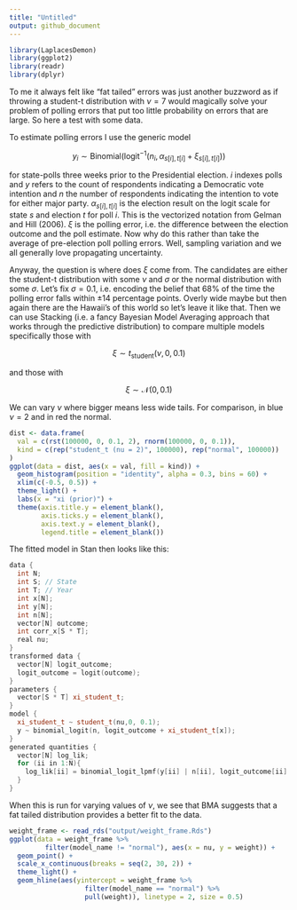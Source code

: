 ```yaml
---
title: "Untitled"
output: github_document
---
```


```r
library(LaplacesDemon)
library(ggplot2)
library(readr)
library(dplyr)
```

To me it always felt like "fat tailed" errors was just another buzzword as if throwing a student-t distribution with $\nu = 7$ would magically solve your problem of polling errors that put too little probability on errors that are large. So here a test with some data.

To estimate polling errors I use the generic model

$$
y_i \sim \text{Binomial}(\text{logit}^{-1}(n_i, \alpha_{s[i], t[i]} + \xi_{s[i], t[i]}))
$$

for state-polls three weeks prior to the Presidential election. $i$ indexes polls and $y$ refers to the count of respondents indicating a Democratic vote intention and $n$ the number of respondents indicating the intention to vote for either major party. $\alpha_{s[i], t[i]}$ is the election result on the logit scale for state $s$ and election $t$ for poll $i$. This is the vectorized notation from Gelman and Hill (2006). $\xi$ is the polling error, i.e. the difference between the election outcome and the poll estimate. Now why do this rather than take the average of pre-election poll polling errors. Well, sampling variation and we all generally love propagating uncertainty.

Anyway, the question is where does $\xi$ come from. The candidates are either the student-t distribution with some $\nu$ and $\sigma$ or the normal distribution with some $\sigma$. Let's fix $\sigma = 0.1$, i.e. encoding the belief that 68\% of the time the polling error falls within $\pm 14$ percentage points. Overly wide maybe but then again there are the Hawaii's of this world so let's leave it like that. Then we can use Stacking (i.e. a fancy Bayesian Model Averaging approach that works through the predictive distribution) to compare multiple models specifically those with

$$
\xi \sim t_\text{student}(\nu, 0, 0.1)
$$

and those with 

$$
\xi \sim \mathcal{N}(0, 0.1)
$$

We can vary $\nu$ where bigger means less wide tails. For comparison, in blue $\nu = 2$ and in red the normal.

```r
dist <- data.frame(
  val = c(rst(100000, 0, 0.1, 2), rnorm(100000, 0, 0.1)),
  kind = c(rep("student_t (nu = 2)", 100000), rep("normal", 100000))
)
ggplot(data = dist, aes(x = val, fill = kind)) + 
  geom_histogram(position = "identity", alpha = 0.3, bins = 60) +
  xlim(c(-0.5, 0.5)) +
  theme_light() + 
  labs(x = "xi (prior)") +
  theme(axis.title.y = element_blank(),
        axis.ticks.y = element_blank(),
        axis.text.y = element_blank(),
        legend.title = element_blank())
```

The fitted model in Stan then looks like this:

```c++
data {
  int N;
  int S; // State
  int T; // Year
  int x[N];
  int y[N];
  int n[N];
  vector[N] outcome;
  int corr_x[S * T];
  real nu;
}
transformed data {
  vector[N] logit_outcome;
  logit_outcome = logit(outcome);
}
parameters {
  vector[S * T] xi_student_t;
}
model {
  xi_student_t ~ student_t(nu,0, 0.1);
  y ~ binomial_logit(n, logit_outcome + xi_student_t[x]);
}
generated quantities {
  vector[N] log_lik;
  for (ii in 1:N){
    log_lik[ii] = binomial_logit_lpmf(y[ii] | n[ii], logit_outcome[ii] + xi_student_t[x[ii]]);
  }
}
```






When this is run for varying values of $\nu$, we see that BMA suggests that a fat tailed distribution provides a better fit to the data.

```r
weight_frame <- read_rds("output/weight_frame.Rds")
ggplot(data = weight_frame %>%
         filter(model_name != "normal"), aes(x = nu, y = weight)) +
  geom_point() +
  scale_x_continuous(breaks = seq(2, 30, 2)) +
  theme_light() + 
  geom_hline(aes(yintercept = weight_frame %>%
                   filter(model_name == "normal") %>%
                   pull(weight)), linetype = 2, size = 0.5)
```



